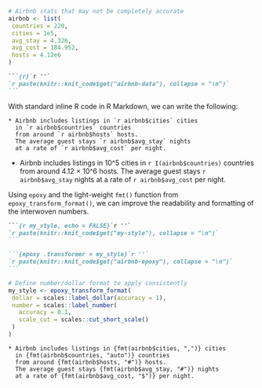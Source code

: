 ```r
# Airbnb stats that may not be completely accurate
airbnb <- list(
 countries = 220,
 cities = 1e5,
 avg_stay = 4.326,
 avg_cost = 184.952,
 hosts = 4.12e6
)
```

````markdown
```{r}`r ''`
`r paste(knitr::knit_code$get("airbnb-data"), collapse = "\n")`
```
````

With standard inline R code in R Markdown, we can write the following:

```verbatim
* Airbnb includes listings in `r airbnb$cities` cities
  in `r airbnb$countries` countries
  from around `r airbnb$hosts` hosts.
  The average guest stays `r airbnb$avg_stay` nights
  at a rate of `r airbnb$avg_cost` per night.
```

* Airbnb includes listings in 10^5 cities
  in `r I(airbnb$countries)` countries
  from around 4.12 × 10^6 hosts.
  The average guest stays `r airbnb$avg_stay` nights
  at a rate of `r airbnb$avg_cost` per night.

Using `epoxy` and the light-weight `fmt()` function from `epoxy_transform_format()`,
we can improve the readability and formatting of the interwoven numbers.


````markdown
```{r my_style, echo = FALSE}`r ''`
`r paste(knitr::knit_code$get("my-style"), collapse = "\n")`
```

```{epoxy .transformer = my_style}`r ''`
`r paste(knitr::knit_code$get("airbnb-epoxy"), collapse = "\n")`
```
````

```r
# Define number/dollar format to apply consistently
my_style <- epoxy_transform_format(
 dollar = scales::label_dollar(accuracy = 1),
 number = scales::label_number(
   accuracy = 0.1,
   scale_cut = scales::cut_short_scale()
 )
)
```

```epoxy
* Airbnb includes listings in {fmt(airbnb$cities, ",")} cities
  in {fmt(airbnb$countries, "auto")} countries
  from around {fmt(airbnb$hosts, "#")} hosts.
  The average guest stays {fmt(airbnb$avg_stay, "#")} nights
  at a rate of {fmt(airbnb$avg_cost, "$")} per night.
```
